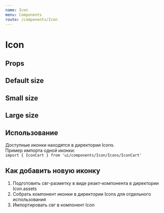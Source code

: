 ```yaml
---
name: Icon
menu: Components
route: /components/Icon
---
```




<ThemeSelect />

# Icon

## Props
<Props of={Icon} />

## Default size
<ThemeBackground>
  <IconSet />
</ThemeBackground>

## Small size
<ThemeBackground>
  <IconSet size="s" />
</ThemeBackground>

## Large size
<ThemeBackground>
  <IconSet size="l" />
</ThemeBackground>

## Использование
Доступные иконки находятся в директории Icons.   
Пример импорта одной иконки:  
``` import { IconCart } from 'ui/components/Icon/Icons/IconCart' ```

## Как добавить новую иконку
1. Подготовить свг-разметку в виде реакт-компонента в директории Icon.assets
2. Собрать компонент иконки в директории Icons для отдельного использования
3. Импортировать свг в компонент Icon